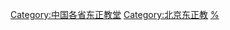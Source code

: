 {{Catmore}}

[[Category:中国各省东正教堂|Category:中国各省东正教堂]]
[[Category:北京东正教|Category:北京东正教]]
[[Category:北京市教堂|%]]